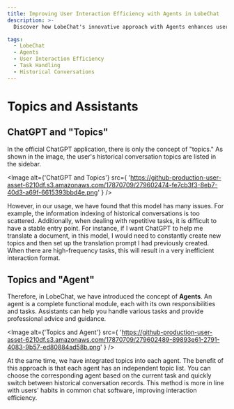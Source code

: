 ```yaml
---
title: Improving User Interaction Efficiency with Agents in LobeChat
description: >-
  Discover how LobeChat's innovative approach with Agents enhances user experience by providing dedicated functional modules for efficient task handling and quick access to historical conversations.

tags:
  - LobeChat
  - Agents
  - User Interaction Efficiency
  - Task Handling
  - Historical Conversations
---
```


# Topics and Assistants

## ChatGPT and "Topics"

In the official ChatGPT application, there is only the concept of "topics." As shown in the image, the user's historical conversation topics are listed in the sidebar.

<Image
  alt={'ChatGPT and Topics'}
  src={
'https://github-production-user-asset-6210df.s3.amazonaws.com/17870709/279602474-fe7cb3f3-8eb7-40d3-a69f-6615393bbd4e.png'
}
/>

However, in our usage, we have found that this model has many issues. For example, the information indexing of historical conversations is too scattered. Additionally, when dealing with repetitive tasks, it is difficult to have a stable entry point. For instance, if I want ChatGPT to help me translate a document, in this model, I would need to constantly create new topics and then set up the translation prompt I had previously created. When there are high-frequency tasks, this will result in a very inefficient interaction format.

## Topics and "Agent"

Therefore, in LobeChat, we have introduced the concept of **Agents**. An agent is a complete functional module, each with its own responsibilities and tasks. Assistants can help you handle various tasks and provide professional advice and guidance.

<Image
  alt={'Topics and Agent'}
  src={
'https://github-production-user-asset-6210df.s3.amazonaws.com/17870709/279602489-89893e61-2791-4083-9b57-ed80884ad58b.png'
}
/>

At the same time, we have integrated topics into each agent. The benefit of this approach is that each agent has an independent topic list. You can choose the corresponding agent based on the current task and quickly switch between historical conversation records. This method is more in line with users' habits in common chat software, improving interaction efficiency.
